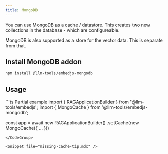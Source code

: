 ---
title: MongoDB
---

You can use MongoDB as a cache / datastore. This creates two new collections in the database - which are configureable.

<Note>
MongoDB is also supported as a store for the vector data. This is separate from that.
</Note>

## Install MongoDB addon

```bash
npm install @llm-tools/embedjs-mongodb
```

## Usage
<CodeGroup>
```ts Partial example
import { RAGApplicationBuilder } from '@llm-tools/embedjs';
import { MongoCache } from '@llm-tools/embedjs-mongodb';

const app = await new RAGApplicationBuilder()
.setCache(new MongoCache({ ... }))
```
</CodeGroup>

<Snippet file="missing-cache-tip.mdx" />
